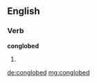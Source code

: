 ==English==

===Verb===
'''conglobed'''

# {{past of|[[conglobe]]}}

[[de:conglobed]]
[[mg:conglobed]]